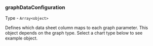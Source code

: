 
<Meta title="Dashboard/Data types/graphDataConfiguration" />

### graphDataConfiguration

Type - `Array<object>`

Defines which data sheet column maps to each graph parameter. This object depends on the graph type. Select a chart type below to see example object.

<ChartConfigDropdown type='dataSettings'/>
